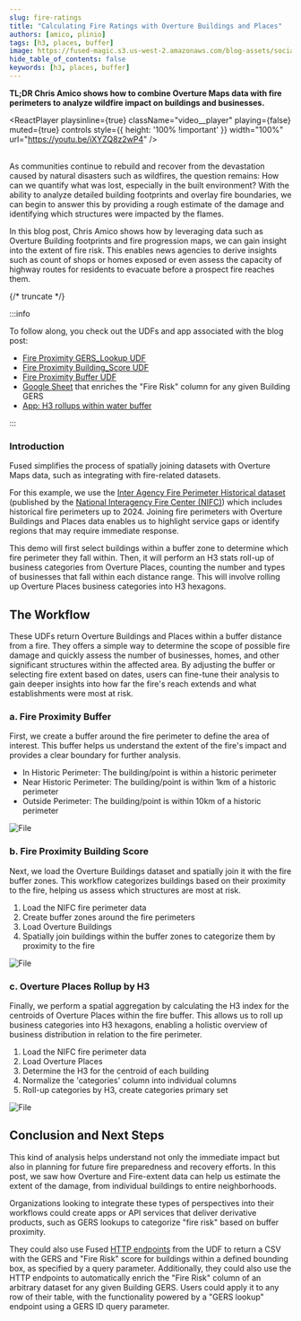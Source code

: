 ```yaml
---
slug: fire-ratings
title: "Calculating Fire Ratings with Overture Buildings and Places"
authors: [amico, plinio]
tags: [h3, places, buffer]
image: https://fused-magic.s3.us-west-2.amazonaws.com/blog-assets/social_amico.png
hide_table_of_contents: false
keywords: [h3, places, buffer]
---
```



**TL;DR Chris Amico shows how to combine Overture Maps data with fire perimeters to analyze wildfire impact on buildings and businesses.**



<ReactPlayer
    playsinline={true}
    className="video__player"
    playing={false}
    muted={true}
    controls
    style={{ height: '100% !important' }}
    width="100%"
    url="https://youtu.be/iXYZQ8z2wP4"
/>
<br></br>

As communities continue to rebuild and recover from the devastation caused by natural disasters such as wildfires, the question remains: How can we quantify what was lost, especially in the built environment? With the ability to analyze detailed building footprints and overlay fire boundaries, we can begin to answer this by providing a rough estimate of the damage and identifying which structures were impacted by the flames.

In this blog post, Chris Amico shows how by leveraging data such as Overture Building footprints and fire progression maps, we can gain insight into the extent of fire risk. This enables news agencies to derive insights such as count of shops or homes exposed or even assess the capacity of highway routes for residents to evacuate before a prospect fire reaches them.






{/* truncate */}

:::info

To follow along, you check out the UDFs and app associated with the blog post:

- [Fire Proximity GERS_Lookup UDF](https://www.fused.io/workbench/catalog/Fire_Proximity_GERS_Lookup-51a55f1c-f7d6-4ae8-9587-ca9e3270b551)
- [Fire Proximity Building_Score UDF](https://www.fused.io/workbench/catalog/Fire_Proximity_Building_Score-e17cbc0f-1541-4271-942e-00779838b19d)
- [Fire Proximity Buffer UDF](https://www.fused.io/workbench/catalog/Fire_Proximity_Buffer-4e1fbf84-ea8b-4758-8b09-a32d35b545ca)
- [Google Sheet](https://docs.google.com/spreadsheets/d/1swfP35TUrTx2eI3LSh1Jbguj77G1rdio0oZ_eKnt74I/edit?usp=sharing) that enriches the "Fire Risk" column for any given Building GERS
- [App: H3 rollups within water buffer](https://www.fused.io/workbench/apps#app/s/i/fa_6Lqarya7D9jVQ95hTUXFmH)

:::

### Introduction


Fused simplifies the process of spatially joining datasets with Overture Maps data, such as integrating with fire-related datasets.

For this example, we use the [Inter Agency Fire Perimeter Historical dataset](https://data-nifc.opendata.arcgis.com/datasets/nifc::interagencyfireperimeterhistory-all-years-view/about) (published by the [National Interagency Fire Center (NIFC)](https://www.nifc.gov/)) which includes historical fire perimeters up to 2024. Joining fire perimeters with Overture Buildings and Places data enables us to highlight service gaps or identify regions that may require immediate response.

This demo will first select buildings within a buffer zone to determine which fire perimeter they fall within. Then, it will perform an H3 stats roll-up of business categories from Overture Places, counting the number and types of businesses that fall within each distance range. This will involve rolling up Overture Places business categories into H3 hexagons.


## The Workflow

These UDFs return Overture Buildings and Places within a buffer distance from a fire. They offers a simple way to determine the scope of possible fire damage and quickly assess the number of businesses, homes, and other significant structures within the affected area. By adjusting the buffer or selecting fire extent based on dates, users can fine-tune their analysis to gain deeper insights into how far the fire's reach extends and what establishments were most at risk.



<ReactPlayer playsinline={true} className="video__player" playing={true} muted={true} controls height="100%" url="https://fused-magic.s3.us-west-2.amazonaws.com/blog-assets/fire_buffer_h3.mp4" width="100%" />




### a. Fire Proximity Buffer

First, we create a buffer around the fire perimeter to define the area of interest. This buffer helps us understand the extent of the fire's impact and provides a clear boundary for further analysis.

- In Historic Perimeter: The building/point is within a historic perimeter
- Near Historic Perimeter: The building/point is within 1km of a historic perimeter
- Outside Perimeter: The building/point is within 10km of a historic perimeter



<div style={{textAlign: 'center'}}>
<img src={Image1} alt="File" style={{}} />
</div>

### b. Fire Proximity Building Score

Next, we load the Overture Buildings dataset and spatially join it with the fire buffer zones. This workflow categorizes buildings based on their proximity to the fire, helping us assess which structures are most at risk.


1. Load the NIFC fire perimeter data
2. Create buffer zones around the fire perimeters
3. Load Overture Buildings
4. Spatially join buildings within the buffer zones to categorize them by proximity to the fire



<div style={{textAlign: 'center'}}>
<img src={Image2} alt="File" style={{}} />
</div>

### c. Overture Places Rollup by H3


Finally, we perform a spatial aggregation by calculating the H3 index for the centroids of Overture Places within the fire buffer. This allows us to roll up business categories into H3 hexagons, enabling a holistic overview of business distribution in relation to the fire perimeter.


1. Load the NIFC fire perimeter data
2. Load Overture Places
3. Determine the H3 for the centroid of each building
4. Normalize the 'categories' column into individual columns
5. Roll-up categories by H3, create categories primary set



<div style={{textAlign: 'center'}}>
<img src={Image3} alt="File" style={{}} />
</div>




## Conclusion and Next Steps

This kind of analysis helps understand not only the immediate impact but also in planning for future fire preparedness and recovery efforts. In this post, we saw how Overture and Fire-extent data can help us estimate the extent of the damage, from individual buildings to entire neighborhoods.

Organizations looking to integrate these types of perspectives into their workflows could create apps or API services that deliver derivative products, such as GERS lookups to categorize "fire risk" based on buffer proximity.

They could also use Fused [HTTP endpoints](/core-concepts/run-udfs/run-small-udfs/#http-requests) from the UDF to return a CSV with the GERS and "Fire Risk" score for buildings within a defined bounding box, as specified by a query parameter. Additionally, they could also use the HTTP endpoints to automatically enrich the "Fire Risk" column of an arbitrary dataset for any given Building GERS. Users could apply it to any row of their table, with the functionality powered by a "GERS lookup" endpoint using a GERS ID query parameter.
